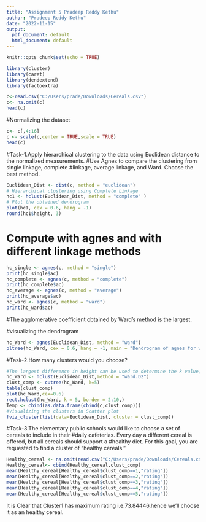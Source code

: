 ---
title: "Assignment 5 Pradeep Reddy Kethu"
author: "Pradeep Reddy Kethu"
date: "2022-11-15"
output:
  pdf_document: default
  html_document: default
---

```{r setup, include=FALSE}
knitr::opts_chunk$set(echo = TRUE)
```

```{r}
library(cluster)
library(caret)
library(dendextend)
library(factoextra)
```

```{r}
c<-read.csv("C:/Users/prade/Downloads/Cereals.csv")
c<- na.omit(c)
head(c)
```

#Normalizing the dataset
```{r}
c<- c[,4:16]
c <- scale(c,center = TRUE,scale = TRUE)
head(c)
```

#Task-1.Apply hierarchical clustering to the data using Euclidean distance to the normalized measurements. 
#Use Agnes to compare the clustering from single linkage, complete 
#linkage, average linkage, and Ward. Choose the best method.
```{r}
Euclidean_Dist <- dist(c, method = "euclidean")
# Hierarchical clustering using Complete Linkage
hc1 <- hclust(Euclidean_Dist, method = "complete" )
# Plot the obtained dendrogram
plot(hc1, cex = 0.6, hang = -1)
round(hc1$height, 3)
```

# Compute with agnes and with different linkage methods
```{r}
hc_single <- agnes(c, method = "single")
print(hc_single$ac)
hc_complete <- agnes(c, method = "complete")
print(hc_complete$ac)
hc_average <- agnes(c, method = "average")
print(hc_average$ac)
hc_ward <- agnes(c, method = "ward")
print(hc_ward$ac)
```
#The agglomerative coefficient obtained by Ward's method is the largest. 

#visualizing  the dendrogram
```{r}
hc_Ward <- agnes(Euclidean_Dist, method = "ward")
pltree(hc_Ward, cex = 0.6, hang = -1, main = "Dendrogram of agnes for ward") 
```
#Task-2.How many clusters would you choose?
```{r}
#The largest difference in height can be used to determine the k value, hence K =5 is the best option.
hc_Ward <- hclust(Euclidean_Dist,method = "ward.D2")
clust_comp <- cutree(hc_Ward, k=5)
table(clust_comp)
plot(hc_Ward,cex=0.6)
rect.hclust(hc_Ward, k = 5, border = 2:10,)
Temp <- cbind(as.data.frame(cbind(c,clust_comp)))
#Visualizing the clusters in Scatter plot
fviz_cluster(list(data=Euclidean_Dist, cluster = clust_comp))
```

#Task-3.The elementary public schools would like to choose a set of cereals to include in their
#daily cafeterias. Every day a different cereal is offered, but all cereals should support a
#healthy diet. For this goal, you are requested to find a cluster of “healthy cereals.”
```{r}
Healthy_cereal <- na.omit(read.csv("C:/Users/prade/Downloads/Cereals.csv"))
Healthy_cereal<- cbind(Healthy_cereal,clust_comp)
mean(Healthy_cereal[Healthy_cereal$clust_comp==1,"rating"])
mean(Healthy_cereal[Healthy_cereal$clust_comp==2,"rating"])
mean(Healthy_cereal[Healthy_cereal$clust_comp==3,"rating"])
mean(Healthy_cereal[Healthy_cereal$clust_comp==4,"rating"])
mean(Healthy_cereal[Healthy_cereal$clust_comp==5,"rating"])
```

It is Clear that Cluster1 has maximum rating i.e.73.84446,hence we'll choose it as an healthy cereal.